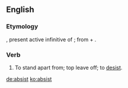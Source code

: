 ==English==

===Etymology===
{{etyl|la|en}} {{term|absistere|lang=la}}, present active infinitive of {{term|absisto|absistō|desist|lang=la}}; from {{term|ab||from, away from|lang=la}} + {{term|sisto|sistō|stand|lang=la}}.

===Verb===
{{en-verb}}

# {{context|obsolete}} To stand apart from; top leave off; to [[desist]].

[[de:absist]]
[[ko:absist]]